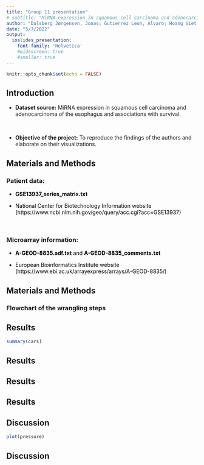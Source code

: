 ```yaml
---
title: "Group 11 presentation"
# subtitle: "MiRNA expression in squamous cell carcinoma and adenocarcinoma of the esophagus and associations with survival"
author: "Dalsberg Jørgensen, Jonas; Gutierrez Leon, Alvaro; Hoang Viet Minh Pham, Jake; Romero Yianni, Daniel"
date: "5/7/2022"
output: 
  ioslides_presentation: 
    font-family: 'Helvetica'
    #widescreen: true
    #smaller: true
---
```

<style type="text/css">
body p {
  color: #000000;
}
</style>



```r
knitr::opts_chunk$set(echo = FALSE)

```

## Introduction
- **Dataset source:** MiRNA expression in squamous cell carcinoma and adenocarcinoma of the esophagus and associations with survival.

<br>

- **Objective of the project:** To reproduce the findings of the authors and elaborate on their visualizations.

## Materials and Methods
### Patient data: 
- **GSE13937_series_matrix.txt**
<br>

- National Center for Biotechnology Information website   (https://www.ncbi.nlm.nih.gov/geo/query/acc.cgi?acc=GSE13937)

<br>

### Microarray information:
- **A-GEOD-8835.adf.txt** and **A-GEOD-8835_comments.txt** 

- European Bioinformatics Institute website (https://www.ebi.ac.uk/arrayexpress/arrays/A-GEOD-8835/)  


## Materials and Methods
### Flowchart of the wrangling steps 




## Results
```r
summary(cars)
```

## Results

## Results

## Results

## Discussion
```r
plot(pressure)
```

## Discussion




